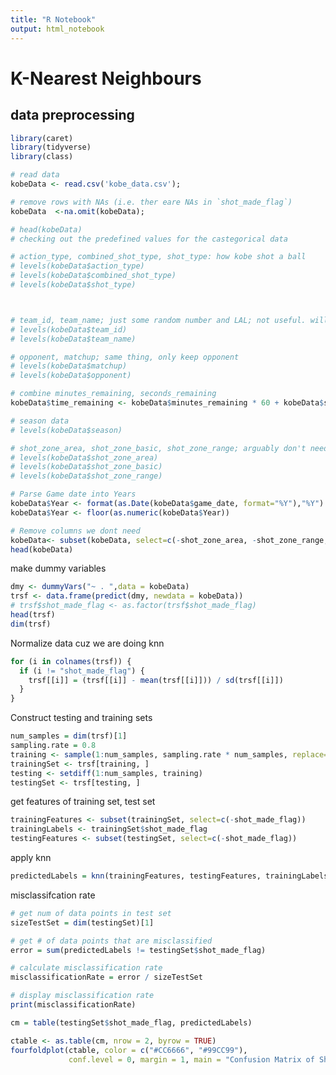 ```yaml
---
title: "R Notebook"
output: html_notebook
---
```


# K-Nearest Neighbours

## data preprocessing
```r
library(caret)
library(tidyverse)
library(class)

# read data
kobeData <- read.csv('kobe_data.csv');

# remove rows with NAs (i.e. ther eare NAs in `shot_made_flag`)
kobeData  <-na.omit(kobeData);

# head(kobeData)
# checking out the predefined values for the castegorical data

# action_type, combined_shot_type, shot_type: how kobe shot a ball
# levels(kobeData$action_type)
# levels(kobeData$combined_shot_type)
# levels(kobeData$shot_type)



# team_id, team_name; just some random number and LAL; not useful. will omit
# levels(kobeData$team_id)
# levels(kobeData$team_name)

# opponent, matchup; same thing, only keep opponent
# levels(kobeData$matchup)
# levels(kobeData$opponent)

# combine minutes_remaining, seconds_remaining
kobeData$time_remaining <- kobeData$minutes_remaining * 60 + kobeData$seconds_remaining

# season data
# levels(kobeData$season)

# shot_zone_area, shot_zone_basic, shot_zone_range; arguably don't need these because we have lat, long, loc_x, loc_y
# levels(kobeData$shot_zone_area)
# levels(kobeData$shot_zone_basic)
# levels(kobeData$shot_zone_range)

# Parse Game date into Years 
kobeData$Year <- format(as.Date(kobeData$game_date, format="%Y"),"%Y")
kobeData$Year <- floor(as.numeric(kobeData$Year))

# Remove columns we dont need
kobeData<- subset(kobeData, select=c(-shot_zone_area, -shot_zone_range, -shot_zone_basic, -action_type,-game_date,-game_id,-team_id,-team_name,-matchup, -season, -minutes_remaining, -seconds_remaining))
head(kobeData)
```

make dummy variables
```r
dmy <- dummyVars("~ . ",data = kobeData)
trsf <- data.frame(predict(dmy, newdata = kobeData))
# trsf$shot_made_flag <- as.factor(trsf$shot_made_flag)
head(trsf)
dim(trsf)
```

Normalize data cuz we are doing knn

```r
for (i in colnames(trsf)) {
  if (i != "shot_made_flag") {
    trsf[[i]] = (trsf[[i]] - mean(trsf[[i]])) / sd(trsf[[i]])
  }
}
```


Construct testing and training sets 
```r
num_samples = dim(trsf)[1]
sampling.rate = 0.8
training <- sample(1:num_samples, sampling.rate * num_samples, replace=FALSE)
trainingSet <- trsf[training, ]
testing <- setdiff(1:num_samples, training)
testingSet <- trsf[testing, ]
```

get features of training set, test set
```r
trainingFeatures <- subset(trainingSet, select=c(-shot_made_flag))
trainingLabels <- trainingSet$shot_made_flag
testingFeatures <- subset(testingSet, select=c(-shot_made_flag))
```

apply knn
```r
predictedLabels = knn(trainingFeatures, testingFeatures, trainingLabels, k = 5)
```

misclassifcation rate
```r
# get num of data points in test set
sizeTestSet = dim(testingSet)[1]

# get # of data points that are misclassified
error = sum(predictedLabels != testingSet$shot_made_flag)

# calculate misclassification rate
misclassificationRate = error / sizeTestSet

# display misclassification rate
print(misclassificationRate)
```

```r
cm = table(testingSet$shot_made_flag, predictedLabels)

ctable <- as.table(cm, nrow = 2, byrow = TRUE)
fourfoldplot(ctable, color = c("#CC6666", "#99CC99"),
             conf.level = 0, margin = 1, main = "Confusion Matrix of Shots Made using KNN")
```

